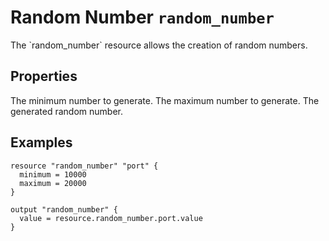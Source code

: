 
# Random Number `random_number`

<Intro>
The `random_number` resource allows the creation of random numbers.
</Intro>

## Properties

<Properties>
  <Property name="minimum" type="int" required="true" value=""> 
    The minimum number to generate.
  </Property>

  <Property name="maximum" type="int" required="true" value=""> 
    The maximum number to generate.
  </Property>
  
  <Property name="value" type="int" value="" readonly> 
    The generated random number.
  </Property>
</Properties>

<MetaProperties/>

## Examples

```hcl
resource "random_number" "port" {
  minimum = 10000
  maximum = 20000
}

output "random_number" {
  value = resource.random_number.port.value
}
```
